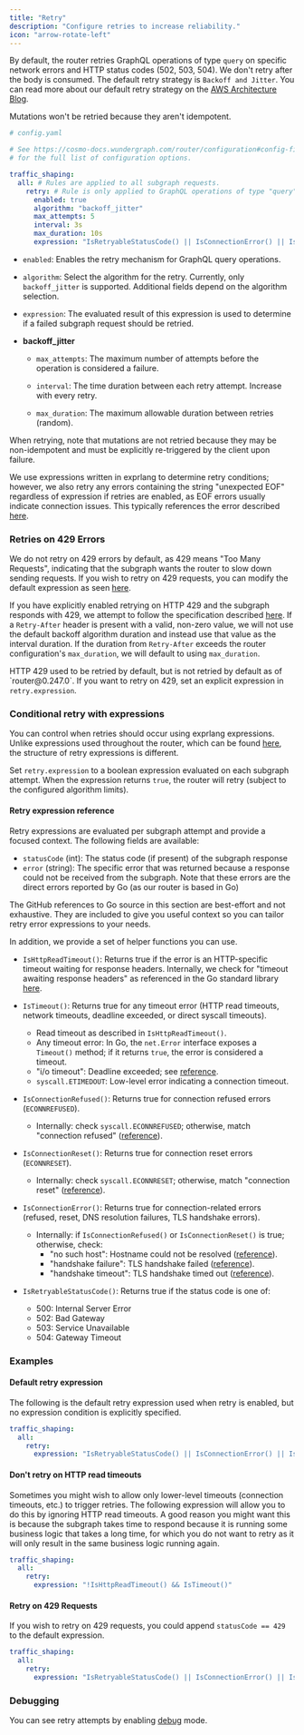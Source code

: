 ```yaml
---
title: "Retry"
description: "Configure retries to increase reliability."
icon: "arrow-rotate-left"
---
```


By default, the router retries GraphQL operations of type `query` on specific network errors and HTTP status codes (502, 503, 504). We don't retry after the body is consumed. The default retry strategy is `Backoff and Jitter`. You can read more about our default retry strategy on the [AWS Architecture Blog](https://aws.amazon.com/de/blogs/architecture/exponential-backoff-and-jitter/).

<Note>
  Mutations won't be retried because they aren't idempotent.
</Note>

```yaml
# config.yaml

# See https://cosmo-docs.wundergraph.com/router/configuration#config-file
# for the full list of configuration options.

traffic_shaping:
  all: # Rules are applied to all subgraph requests.
    retry: # Rule is only applied to GraphQL operations of type "query"
      enabled: true
      algorithm: "backoff_jitter"
      max_attempts: 5
      interval: 3s
      max_duration: 10s
      expression: "IsRetryableStatusCode() || IsConnectionError() || IsTimeout()"
```

* `enabled`: Enables the retry mechanism for GraphQL query operations.

* `algorithm`: Select the algorithm for the retry. Currently, only `backoff_jitter` is supported. Additional fields depend on the algorithm selection.

* `expression`: The evaluated result of this expression is used to determine if a failed subgraph request should be retried.

* **backoff_jitter**

  * `max_attempts`: The maximum number of attempts before the operation is considered a failure.

  * `interval`: The time duration between each retry attempt. Increase with every retry.

  * `max_duration`: The maximum allowable duration between retries (random).

When retrying, note that mutations are not retried because they may be non-idempotent and must be explicitly re-triggered by the client upon failure.

We use expressions written in exprlang to determine retry conditions; however, we also retry any errors containing the string "unexpected EOF" regardless of expression if retries are enabled, as EOF errors usually indicate connection issues. This typically references the error described [here](https://github.com/golang/go/blob/bfd130db02336a174dab781185be369f089373ba/src/io/io.go#L48).

### Retries on 429 Errors
We do not retry on 429 errors by default, as 429 means "Too Many Requests", indicating that the subgraph wants the router to slow down sending requests. If you wish to retry on 429 requests, you can modify the default expression as seen [here](#retry-on-429-requests).

If you have explicitly enabled retrying on HTTP 429 and the subgraph responds with 429, we attempt to follow the specification described [here](https://developer.mozilla.org/en-US/docs/Web/HTTP/Reference/Status/429). If a `Retry-After` header is present with a valid, non-zero value, we will not use the default backoff algorithm duration and instead use that value as the interval duration. If the duration from `Retry-After` exceeds the router configuration's `max_duration`, we will default to using `max_duration`. 

<Note>
  HTTP 429 used to be retried by default, but is not retried by default as of `router@0.247.0`. If you want to retry on 429, set an explicit expression in <code>retry.expression</code>.
</Note>

### Conditional retry with expressions

You can control when retries should occur using exprlang expressions. Unlike expressions used throughout the router, which can be found [here](/router/configuration/template-expressions), the structure of retry expressions is different.

Set `retry.expression` to a boolean expression evaluated on each subgraph attempt. When the expression returns `true`, the router will retry (subject to the configured algorithm limits).

#### Retry expression reference

Retry expressions are evaluated per subgraph attempt and provide a focused context. The following fields are available:

- `statusCode` (int): The status code (if present) of the subgraph response
- `error` (string): The specific error that was returned because a response could not be received from the subgraph. Note that these errors are the direct errors reported by Go (as our router is based in Go)

<Note>
  The GitHub references to Go source in this section are best-effort and not exhaustive.
  They are included to give you useful context so you can tailor retry error expressions to your needs.
</Note>


In addition, we provide a set of helper functions you can use.

- `IsHttpReadTimeout()`: Returns true if the error is an HTTP-specific timeout waiting for response headers. Internally, we check for "timeout awaiting response headers" as referenced in the Go standard library [here](https://github.com/golang/go/blob/bfd130db02336a174dab781185be369f089373ba/src/net/http/transport.go#L2724).

- `IsTimeout()`: Returns true for any timeout error (HTTP read timeouts, network timeouts, deadline exceeded, or direct syscall timeouts).
  - Read timeout as described in `IsHttpReadTimeout()`.
  - Any timeout error: In Go, the `net.Error` interface exposes a `Timeout()` method; if it returns `true`, the error is considered a timeout.
  - "i/o timeout": Deadline exceeded; see [reference](https://github.com/golang/go/blob/bfd130db02336a174dab781185be369f089373ba/src/internal/poll/fd.go#L60C8-L60C9).
  - `syscall.ETIMEDOUT`: Low-level error indicating a connection timeout.

- `IsConnectionRefused()`: Returns true for connection refused errors (`ECONNREFUSED`).
  - Internally: check `syscall.ECONNREFUSED`; otherwise, match "connection refused" ([reference](https://github.com/golang/go/blob/bfd130db02336a174dab781185be369f089373ba/src/syscall/tables_wasip1.go#L110)).

- `IsConnectionReset()`: Returns true for connection reset errors (`ECONNRESET`).
  - Internally: check `syscall.ECONNRESET`; otherwise, match "connection reset" ([reference](https://github.com/golang/go/blob/bfd130db02336a174dab781185be369f089373ba/src/syscall/tables_wasip1.go#L110)).

- `IsConnectionError()`: Returns true for connection-related errors (refused, reset, DNS resolution failures, TLS handshake errors).
  - Internally: if `IsConnectionRefused()` or `IsConnectionReset()` is true; otherwise, check:
    - "no such host": Hostname could not be resolved ([reference](https://github.com/golang/go/blob/bfd130db02336a174dab781185be369f089373ba/src/net/net.go#L649)).
    - "handshake failure": TLS handshake failed ([reference](https://github.com/golang/go/blob/bfd130db02336a174dab781185be369f089373ba/src/crypto/tls/alert.go#L71)).
    - "handshake timeout": TLS handshake timed out ([reference](https://github.com/golang/go/blob/bfd130db02336a174dab781185be369f089373ba/src/net/http/transport.go#L3074)).

- `IsRetryableStatusCode()`: Returns true if the status code is one of:
  - 500: Internal Server Error
  - 502: Bad Gateway
  - 503: Service Unavailable
  - 504: Gateway Timeout


### Examples

#### Default retry expression
The following is the default retry expression used when retry is enabled, but no expression condition is explicitly specified.
```yaml config.yaml
traffic_shaping:
  all:
    retry:
      expression: "IsRetryableStatusCode() || IsConnectionError() || IsTimeout()"
```

#### Don't retry on HTTP read timeouts
Sometimes you might wish to allow only lower-level timeouts (connection timeouts, etc.) to trigger retries. The following expression will allow you to do this by ignoring HTTP read timeouts. A good reason you might want this is because the subgraph takes time to respond because it is running some business logic that takes a long time, for which you do not want to retry as it will only result in the same business logic running again.

```yaml config.yaml
traffic_shaping:
  all:
    retry:
      expression: "!IsHttpReadTimeout() && IsTimeout()"
```

#### Retry on 429 Requests
If you wish to retry on 429 requests, you could append `statusCode == 429` to the default expression.
```yaml config.yaml
traffic_shaping:
  all:
    retry:
      expression: "IsRetryableStatusCode() || IsConnectionError() || IsTimeout() || statusCode == 429"
```

### Debugging

You can see retry attempts by enabling [debug](/router/development/debugging#debug-log-level) mode.